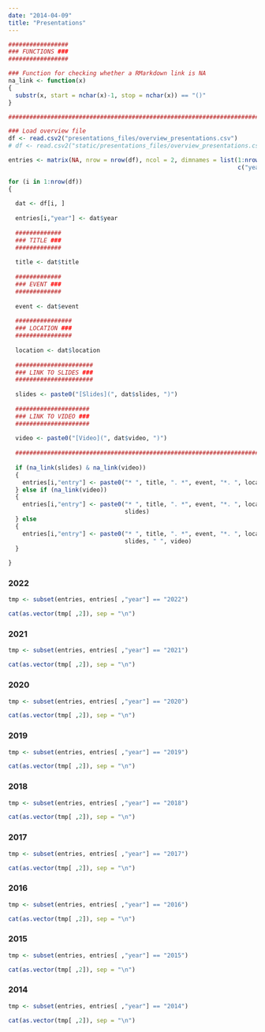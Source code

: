 ```yaml
---
date: "2014-04-09"
title: "Presentations"
---
```


```r
#################
### FUNCTIONS ###
#################

### Function for checking whether a RMarkdown link is NA
na_link <- function(x)
{
  substr(x, start = nchar(x)-1, stop = nchar(x)) == "()"
}

################################################################################

### Load overview file
df <- read.csv2("presentations_files/overview_presentations.csv")
# df <- read.csv2("static/presentations_files/overview_presentations.csv")

entries <- matrix(NA, nrow = nrow(df), ncol = 2, dimnames = list(1:nrow(df), 
                                                                 c("year", "entry")))

for (i in 1:nrow(df))
{
  
  dat <- df[i, ]
  
  entries[i,"year"] <- dat$year
  
  #############
  ### TITLE ###
  #############
  
  title <- dat$title
  
  #############
  ### EVENT ###
  #############
  
  event <- dat$event
  
  ################
  ### LOCATION ###
  ################
  
  location <- dat$location
  
  ######################
  ### LINK TO SLIDES ###
  ######################
  
  slides <- paste0("[Slides](", dat$slides, ")")
  
  #####################
  ### LINK TO VIDEO ###
  #####################
  
  video <- paste0("[Video](", dat$video, ")")
  
  ################################################################################
  
  if (na_link(slides) & na_link(video))
  {
    entries[i,"entry"] <- paste0("* ", title, ". *", event, "*. ", location, ". ")  
  } else if (na_link(video))
  {
    entries[i,"entry"] <- paste0("* ", title, ". *", event, "*. ", location, ". ", 
                                 slides)  
  } else
  {
    entries[i,"entry"] <- paste0("* ", title, ". *", event, "*. ", location, ". ", 
                                 slides, " ", video)  
  }
  
}
```

### 2022

```r
tmp <- subset(entries, entries[ ,"year"] == "2022")

cat(as.vector(tmp[ ,2]), sep = "\n")
```

### 2021

```r
tmp <- subset(entries, entries[ ,"year"] == "2021")

cat(as.vector(tmp[ ,2]), sep = "\n")
```

### 2020

```r
tmp <- subset(entries, entries[ ,"year"] == "2020")

cat(as.vector(tmp[ ,2]), sep = "\n")
```

### 2019

```r
tmp <- subset(entries, entries[ ,"year"] == "2019")

cat(as.vector(tmp[ ,2]), sep = "\n")
```

### 2018

```r
tmp <- subset(entries, entries[ ,"year"] == "2018")

cat(as.vector(tmp[ ,2]), sep = "\n")
```

### 2017

```r
tmp <- subset(entries, entries[ ,"year"] == "2017")

cat(as.vector(tmp[ ,2]), sep = "\n")
```

### 2016

```r
tmp <- subset(entries, entries[ ,"year"] == "2016")

cat(as.vector(tmp[ ,2]), sep = "\n")
```

### 2015

```r
tmp <- subset(entries, entries[ ,"year"] == "2015")

cat(as.vector(tmp[ ,2]), sep = "\n")
```

### 2014

```r
tmp <- subset(entries, entries[ ,"year"] == "2014")

cat(as.vector(tmp[ ,2]), sep = "\n")
```